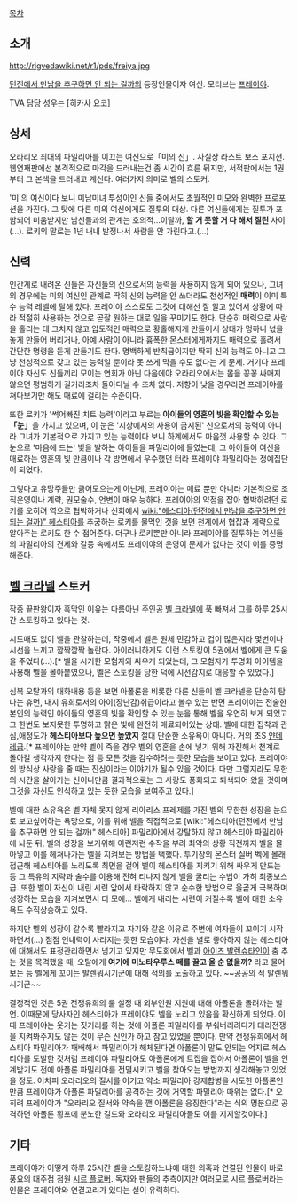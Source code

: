 [[목차]]
== 소개 ==
http://rigvedawiki.net/r1/pds/freiya.jpg

[[던전에서 만남을 추구하면 안 되는 걸까]]의 등장인물이자 여신. 모티브는 [[프레이야]].

TVA 담당 성우는 [히카사 요코]
== 상세 ==
오라리오 최대의 파밀리아를 이끄는 여신으로「미의 신」. 사실상 라스트 보스 포지션. 웹연재판에선 본격적으로 마각을 드러내는건 좀 시간이 흐른 뒤지만, 서적판에서는 1권부터 그 본색을 드러내고 계신다. 여러가지 의미로 벨의 스토커.

'미'의 여신이다 보니 미남미녀 투성이인 신들 중에서도 초월적인 미모와 완벽한 프로포션을 가진다. 그 탓에 다른 미의 여신에게도 질투의 대상. 다른 여신들에게는 질투가 포함되어 미움받지만 남신들과의 관계는 호의적...이랄까, '''할 거 못할 거 다 해서 질린''' 사이(...). 로키의 말로는 1년 내내 발정나서 사람을 안 가린다고.(...)

== 신력 ==
인간계로 내려온 신들은 자신들의 신으로서의 능력을 사용하지 않게 되어 있으나, 그녀의 경우에는 미의 여신인 관계로 딱히 신의 능력을 안 쓰더라도 천성적인 '''매력'''이 이미 특수 능력 레벨에 달해 있다. 프레이야 스스로도 그것에 대해선 잘 알고 있어서 상황에 따라 적절히 사용하는 것으로 곧잘 원하는 대로 일을 꾸미기도 한다. 단순히 매력으로 사람을 홀리는 데 그치지 않고 압도적인 매력으로 황홀해지게 만들어서 상대가 멍하니 넋을 놓게 만들어 버리거나, 아예 사람이 아니라 흉폭한 몬스터에게까지도 매력으로 홀려서 간단한 명령을 듣게 만들기도 한다. 명백하게 반칙급이지만 딱히 신의 능력도 아니고 그냥 천성적으로 갖고 있는 능력일 뿐이라 못 쓰게 막을 수도 없다는 게 문제. 거기다 프레이야 자신도 신들끼리 모이는 연회가 아닌 다음에야 오라리오에서는 몸을 꽁꽁 싸매지 않으면 평범하게 길거리조차 돌아다닐 수 조차 없다. 저항이 낮을 경우라면 프레이야를 쳐다보기만 해도 매료에 걸리는 수준이다.

또한 로키가 '썩어빠진 치트 능력'이라고 부르는 '''아이들의 영혼의 빛을 확인할 수 있는 「눈」'''을 가지고 있으며, 이 눈은 '지상에서의 사용이 금지된' 신으로서의 능력이 아니라 그녀가 기본적으로 가지고 있는 능력이다 보니 하계에서도 마음껏 사용할 수 있다. 그 눈으로 '마음에 드는' 빛을 발하는 아이들을 파밀리아에 들였는데, 그 아이들이 여신을 매료하는 영혼의 빛 만큼이나 각 방면에서 우수했던 터라 프레이야 파밀리아는 정예집단이 되었다.

그렇다고 유망주들만 긁어모으는게 아닌게, 프레이야는 매료 뿐만 아니라 기본적으로 조직운영이나 계략, 권모술수, 언변이 매우 능하다. 프레이야의 약점을 잡아 협박하려던 로키를 오히려 역으로 협박하거나 신회에서 [[wiki:"헤스티아(던전에서 만남을 추구하면 안 되는 걸까)" 헤스티아]]를 추궁하는 로키를 물먹인 것을 보면 천계에서 협잡과 계략으로 알아주는 로키도 한 수 접어준다. 더구나 로키뿐만 아니라 프레이야를 질투하는 여신들의 파밀리아의 견제와 갈등 속에서도 프레이야의 운영이 문제가 없다는 것이 이를 증명해준다.
== [[벨 크라넬]] 스토커 ==
작중 끝판왕이자 흑막인 이유는 다름아닌 주인공 [[벨 크라넬]]에 푹 빠져서 그를 하루 25시간 스토킹하고 있다는 것.

시도때도 없이 벨을 관찰하는데, 작중에서 벨은 원체 민감하고 겁이 많은지라 몇번이나 시선을 느끼고 깜짝깜짝 놀란다. 아이러니하게도 이런 스토킹이 5권에서 벨에게 큰 도움을 주었다(...).[* 벨을 시기한 모험자와 싸우게 되었는데, 그 모험자가 투명화 아이템을 사용해 벨을 몰아붙였으나, 벨은 스토킹을 당한 덕에 시선감지로 대응할 수 있었다.]

심복 오탈과의 대화내용 등을 보면 아폴론을 비롯한 다른 신들이 벨 크라넬을 단순히 탐나는 휴먼, 내지 유희로서의 아이(장난감)취급이라고 볼수 있는 반면 프레이야는 전술한 본인의 능력인 아이들의 영혼의 빛을 확인할 수 있는 눈을 통해 벨을 우연히 보게 되었고 그 한번도 보지못한 투명하고 맑은 빛에 완전히 매료되어있는 상태. 벨에 대한 집착과 관심,애정도가 '''헤스티아보다 높으면 높았지''' 절대 단순한 소유욕이 아니다. 거의 초S [[얀데레]]급.[* 프레이야는 만약 벨이 죽을 경우 벨의 영혼을 손에 넣기 위해 자진해서 천계로 돌아갈 생각까지 한다는 점 등 모든 것을 감수하려는 듯한 모습을 보이고 있다. 프레이야의 방식상 사랑을 줄 때는 진심이라는 이야기가 될수 있을 것이다. 다만 그럴지라도 무한의 시간을 살아가는 신이니만큼 결과적으로는 그 사랑도 풍화되고 퇴색되어 왔을 것이며 그것을 자신도 인식하고 있는 듯한 모습을 보여주고 있다.]

벨에 대한 소유욕은 벨 자체 못지 않게 리아리스 프레제를 가진 벨의 무한한 성장을 눈으로 보고싶어하는 욕망으로, 이를 위해 벨을 직접적으로 [wiki:"헤스티아(던전에서 만남을 추구하면 안 되는 걸까)" 헤스티아] 파밀리아에서 강탈하지 않고 헤스티아 파밀리아에 놔둔 뒤, 벨의 성장을 보기위해 이런저런 수작을 부려 최악의 상황 직전까지 벨을 몰아넣고 이를 헤쳐나가는 벨을 지켜보는 방법을 택했다. 투기장의 몬스터 실버 벡에 몰래 접근해 헤스티아를 노리도록 최면을 걸어 벨이 헤스티아를 지키기 위해 싸우게 만드는 등 그 특유의 지략과 술수를 이용해 전혀 티나지 않게 벨을 굴리는 수법이 가히 최종보스급. 또한 벨이 자신이 내린 시련 앞에서 타락하지 않고 순수한 방법으로 올곧게 극복하며 성장하는 모습을 지켜보면서 더 모에... 벨에게 내리는 시련이 커질수록 벨에 대한 소유욕도 수직상승하고 있다.

하지만 벨의 성장이 갈수록 빨라지고 자기와 같은 이유로 주변에 여자들이 꼬이기 시작하면서(...) 점점 인내력이 사라지는 듯한 모습이다. 자신을 별로 좋아하지 않는 헤스티아에 대해서도 표정관리하면서 넘기고 있지만 무도회에서 벨과 [[아이즈 발렌슈타인]]이 춤 추는 것을 목격했을 때, 오탈에게 '''여기에 미노타우루스 떼를 끌고 올 순 없을까?''' 라고 물어보는 등 벨에게 꼬이는 발렌뭐시기군에 대해 적의를 노출하고 있다. ~~공공의 적 발렌뭐시기군~~

결정적인 것은 5권 전쟁유희의 룰 설정 때 외부인원 지원에 대해 아폴론을 돌려까는 발언. 이때문에 당사자인 헤스티아가 프레이야도 벨을 노리고 있음을 확신하게 되었다. 이때 프레이야는 웃기는 짓거리를 하는 것에 아폴론 파밀리아를 부숴버리려다가 대리전쟁을 지켜봐주지도 않는 것이 무슨 신인가 하고 참고 있었을 뿐이다. 만약 전쟁유희에서 헤스티아 파밀리아가 패배해서 파밀리아가 해체된다면 아폴론이 말도 안되는 억지로 헤스티아를 도발한 것처럼 프레이야 파밀리아도 아폴론에게 트집을 잡아서 아폴론이 벨을 인계받기도 전에 아폴론 파밀리아를 전멸시키고 벨을 찾아오는 방법까지 생각해놓고 있었을 정도. 어차피 오라리오의 질서를 어기고 약소 파밀리아 강제합병을 시도한 아폴론인만큼 프레이야가 아폴론 파밀리아를 공격하는 것에 거역할 파밀리아 따위는 없다.[* 오히려 프레이야가 "오라리오 질서와 약속을 깬 아폴론을 응징한다"라는 식의 명분으로 공격하면 아폴론 횡포에 분노한 길드와 오라리오 파밀리아들도 이를 지지할것이다.]
== 기타 ==
프레이야가 어떻게 하루 25시간 벨을 스토킹하느냐에 대한 의혹과 연결된 인물이 바로 풍요의 대주점 점원 [[시르 플로버]]. 독자와 팬들의 추측이지만 여러모로 시르 플로버라는 인물은 프레이야와 연결고리가 있다는 설이 유력하다.
